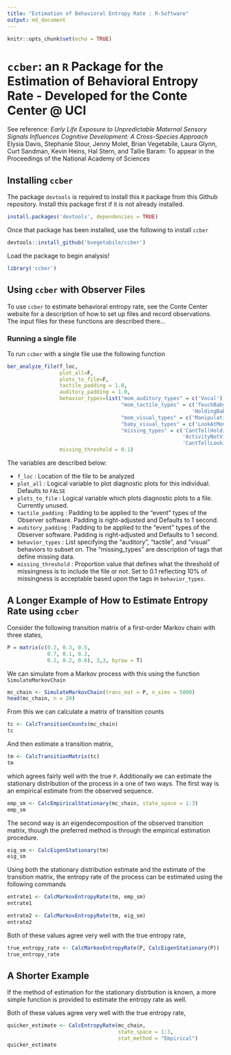 ```yaml
---
title: "Estimation of Behavioral Entropy Rate : R-Software"
output: md_document
---
```


```r
knitr::opts_chunk$set(echo = TRUE)
```

# $\texttt{ccber}$: an `R` Package for the Estimation of Behavioral Entropy Rate - Developed for the Conte Center @ UCI

See reference: _Early Life Exposure to Unpredictable Maternal Sensory Signals Influences Cognitive Development: A Cross-Species Approach_ Elysia Davis, Stephanie Stour, Jenny Molet, Brian Vegetabile, Laura Glynn, Curt Sandman, Kevin Heins, Hal Stern, and Tallie Baram: To appear in the Proceedings of the National Academy of Sciences

## Installing `ccber`

The package `devtools` is required to install this `R` package from this Github repository.  Install this package first if it is not already installed.

```r
install.packages('devtools', dependencies = TRUE)
```

Once that package has been installed, use the following to install `ccber`

```r
devtools::install_github('bvegetabile/ccber')
```

Load the package to begin analysis!

```r
library('ccber')
```

## Using `ccber` with Observer Files

To use `ccber` to estimate behavioral entropy rate, see the Conte Center website for a description of how to set up files and record observations.  The input files for these functions are described there...

### Running a single file

To run `ccber` with a single file use the following function
```r
ber_analyze_file(f_loc,
                 plot_all=F,
                 plots_to_file=F,
                 tactile_padding = 1.0,
                 auditory_padding = 1.0,
                 behavior_types=list("mom_auditory_types" = c('Vocal'),
                                     "mom_tactile_types" = c('TouchBaby',
                                                            'HoldingBaby'),
                                     "mom_visual_types" = c('ManipulatingObject'),
                                     "baby_visual_types" = c('LookAtMomActivity'),
                                     "missing_types" = c('CantTellHolding',
                                                         'ActivityNotVisible',
                                                         'CantTellLooking')),
                 missing_threshold = 0.1)
```
The variables are described below:

* `f_loc` : Location of the file to be analyzed
* `plot_all` : Logical variable to plot diagnostic plots for this individual. Defaults to `FALSE`
* `plots_to_file` : Logical variable which plots diagnostic plots to a file.  Currently unused.
* `tactile_padding` : Padding to be applied to the "event" types of the Observer software.  Padding is right-adjusted and Defaults to 1 second.
* `auditory_padding` : Padding to be applied to the "event" types of the Observer software.  Padding is right-adjusted and Defaults to 1 second.
* `behavior_types` : List specifying the "auditory", "tactile", and "visual" behaviors to subset on.  The "missing_types" are description of tags that define missing data.  
* `missing_threshold` : Proportion value that defines what the threshold of missingness is to include the file or not.  Set to 0.1 reflecting 10% of missingness is acceptable based upon the tags in `behavior_types`.

## A Longer Example of How to Estimate Entropy Rate using `ccber`

Consider the following transition matrix of a first-order Markov chain with three states,

```r
P = matrix(c(0.2, 0.3, 0.5, 
             0.7, 0.1, 0.2,
             0.2, 0.2, 0.6), 3,3, byrow = T)
```

We can simulate from a Markov process with this using the function `SimulateMarkovChain`

```r
mc_chain <- SimulateMarkovChain(trans_mat = P, n_sims = 5000)
head(mc_chain, n = 20)
```

From this we can calculate a matrix of transition counts 

```r
tc <- CalcTransitionCounts(mc_chain)
tc
```

And then estimate a transition matrix,

```r
tm <- CalcTransitionMatrix(tc)
tm
```

which agrees fairly well with the true `P`.  Additionally we can estimate the stationary distribution of the process in a one of two ways.  The first way is an empirical estimate from the observed sequence.  

```r
emp_sm <- CalcEmpiricalStationary(mc_chain, state_space = 1:3)
emp_sm
```

The second way is an eigendecomposition of the observed transition matrix, though the preferred method is through the empirical estimation procedure.

```r
eig_sm <- CalcEigenStationary(tm)
eig_sm
```

Using both the stationary distribution estimate and the estimate of the transition matrix, the entropy rate of the process can be estimated using the following commands

```r
entrate1 <- CalcMarkovEntropyRate(tm, emp_sm)
entrate1
```

```r
entrate2 <- CalcMarkovEntropyRate(tm, eig_sm)
entrate2
```

Both of these values agree very well with the true entropy rate,
```r
true_entropy_rate <- CalcMarkovEntropyRate(P, CalcEigenStationary(P))
true_entropy_rate
```


## A Shorter Example

If the method of estimation for the stationary distrbution is known, a more simple function is provided to estimate the entropy rate as well.

Both of these values agree very well with the true entropy rate,
```r
quicker_estimate <- CalcEntropyRate(mc_chain, 
                                    state_space = 1:3, 
                                    stat_method = "Empirical")
quicker_estimate
```

